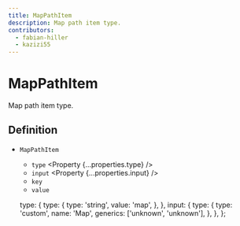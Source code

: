 ```yaml
---
title: MapPathItem
description: Map path item type.
contributors:
  - fabian-hiller
  - kazizi55
---
```



# MapPathItem

Map path item type.

## Definition

- `MapPathItem` <Property type="object"/>
  - `type` <Property {...properties.type} />
  - `input` <Property {...properties.input} />
  - `key` <Property type='unknown' />
  - `value` <Property type='unknown' />

  type: {
    type: {
      type: 'string',
      value: 'map',
    },
  },
  input: {
    type: {
      type: 'custom',
      name: 'Map',
      generics: ['unknown', 'unknown'],
    },
  },
};
